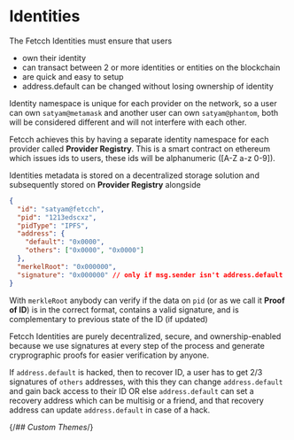 # Identities

The Fetcch Identities must ensure that users

- own their identity
- can transact between 2 or more identities or entities on the blockchain
- are quick and easy to setup
- address.default can be changed without losing ownership of identity

Identity namespace is unique for each provider on the network, so a user can own `satyam@metamask` and another user can own `satyam@phantom`, both will be considered different and will not interfere with each other.

Fetcch achieves this by having a separate identity namespace for each provider called **Provider Registry**. This is a smart contract on ethereum which issues ids to users, these ids will be alphanumeric ([A-Z a-z 0-9]).

Identities metadata is stored on a decentralized storage solution and subsequently stored on **Provider Registry** alongside

```json
{
  "id": "satyam@fetcch",
  "pid": "1213edscxz",
  "pidType": "IPFS",
  "address": {
    "default": "0x0000",
    "others": ["0x0000", "0x0000"]
  },
  "merkelRoot": "0x000000",
  "signature": "0x000000" // only if msg.sender isn't address.default
}
```

With `merkleRoot` anybody can verify if the data on `pid` (or as we call it **Proof of ID**) is in the correct format, contains a valid signature, and is complementary to previous state of the ID (if updated)

Fetcch Identities are purely decentralized, secure, and ownership-enabled because we use signatures at every step of the process and generate cryprographic proofs for easier verification by anyone.

If `address.default` is hacked, then to recover ID, a user has to get 2/3 signatures of `others` addresses, with this they can change `address.default` and gain back access to their ID OR else `address.default` can set a recovery address which can be multisig or a friend, and that recovery address can update `address.default` in case of a hack.

{/_## Custom Themes_/}
